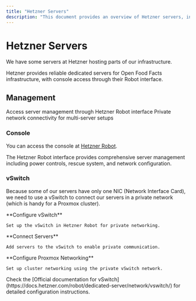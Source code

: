 ```yaml
---
title: "Hetzner Servers"
description: "This document provides an overview of Hetzner servers, including how to access their console and the use of vSwitch for private network connectivity, especially useful for Proxmox clusters with single NIC servers."
---
```



# Hetzner Servers

We have some servers at Hetzner hosting parts of our infrastructure.

<Callout type="info">
Hetzner provides reliable dedicated servers for Open Food Facts infrastructure, with console access through their Robot interface.
</Callout>

## Management

<Cards>
  <Card title="Console Access" href="#console">
    Access server management through Hetzner Robot interface
  </Card>
  <Card title="vSwitch Networking" href="#vswitch">
    Private network connectivity for multi-server setups
  </Card>
</Cards>

### Console

You can access the console at [Hetzner Robot](https://robot.hetzner.com).

<Callout type="note">
The Hetzner Robot interface provides comprehensive server management including power controls, rescue system, and network configuration.
</Callout>

### vSwitch

Because some of our servers have only one NIC (Network Interface Card), we need to use a vSwitch to connect our servers in a private network (which is handy for a Proxmox cluster).

<Steps>
  <Step>
    **Configure vSwitch**
    
    Set up the vSwitch in Hetzner Robot for private networking.
  </Step>
  
  <Step>
    **Connect Servers**
    
    Add servers to the vSwitch to enable private communication.
  </Step>
  
  <Step>
    **Configure Proxmox Networking**
    
    Set up cluster networking using the private vSwitch network.
  </Step>
</Steps>

<Callout type="tip">
Check the [Official documentation for vSwitch](https://docs.hetzner.com/robot/dedicated-server/network/vswitch/) for detailed configuration instructions.
</Callout>
